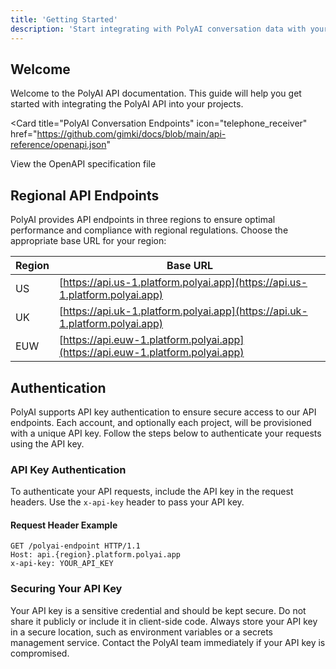 ```yaml
---
title: 'Getting Started'
description: 'Start integrating with PolyAI conversation data with your system'
---
```


## Welcome

Welcome to the PolyAI API documentation. This guide will help you get started with integrating the PolyAI API into your projects.


<Card
  title="PolyAI Conversation Endpoints"
  icon="telephone_receiver"
  href="https://github.com/gimki/docs/blob/main/api-reference/openapi.json"
>
  View the OpenAPI specification file
</Card>

## Regional API Endpoints

PolyAI provides API endpoints in three regions to ensure optimal performance and compliance with regional regulations. Choose the appropriate base URL for your region:

| Region | Base URL                                |
|--------|-----------------------------------------|
| US     | [https://api.us-1.platform.polyai.app](https://api.us-1.platform.polyai.app)   |
| UK     | [https://api.uk-1.platform.polyai.app](https://api.uk-1.platform.polyai.app)   |
| EUW    | [https://api.euw-1.platform.polyai.app](https://api.euw-1.platform.polyai.app) |



## Authentication

PolyAI supports API key authentication to ensure secure access to our API endpoints. Each account, and optionally each project, will be provisioned with a unique API key. Follow the steps below to authenticate your requests using the API key.

### API Key Authentication

To authenticate your API requests, include the API key in the request headers. Use the `x-api-key` header to pass your API key.

#### Request Header Example

```http
GET /polyai-endpoint HTTP/1.1
Host: api.{region}.platform.polyai.app
x-api-key: YOUR_API_KEY
```

### Securing Your API Key
Your API key is a sensitive credential and should be kept secure. Do not share it publicly or include it in client-side code. Always store your API key in a secure location, such as environment variables or a secrets management service. 
Contact the PolyAI team immediately if your API key is compromised.

